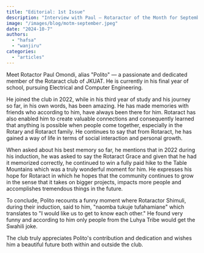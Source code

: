 ```yaml
---
title: "Editorial: 1st Issue"
description: "Interview with Paul — Rotaractor of the Month for September"
image: "/images/blog/motm-september.jpeg"
date: "2024-10-7"
authors:
  - "hafsa"
  - "wanjiru"
categories:
  - "articles"
---
```


Meet Rotactor Paul Omondi, alias "Polito" — a passionate and dedicated member of the Rotaract club of JKUAT. He is currently in his final year of school, pursuing Electrical and Computer Engineering.

He joined the club in 2022, while in his third year of study and his journey so far, in his own words, has been amazing. He has made memories with friends who according to him, have always been there for him. Rotaract has also enabled him to create valuable connections and consequently learned that anything is possible when people come together, especially in the Rotary and Rotaract family. He continues to say that from Rotaract, he has gained a way of life in terms of social interaction and personal growth.

When asked about his best memory so far, he mentions that in 2022 during his induction, he was asked to say the Rotaract Grace and given that he had it memorized correctly, he continued to win a fully paid hike to the Table Mountains which was a truly wonderful moment for him. He expresses his hope for Rotaract in which he hopes that the community continues to grow in the sense that it takes on bigger projects, impacts more people and accomplishes tremendous things in the future.

To conclude, Polito recounts a funny moment where Rotaractor Shimuli, during their induction, said to him, "naomba tukuje tufahamiane" which translates to "I would like us to get to know each other." He found very funny and according to him only people from the Luhya Tribe would get the Swahili joke.

The club truly appreciates Polito's contribution and dedication and wishes him a beautiful future both within and outside the club.
